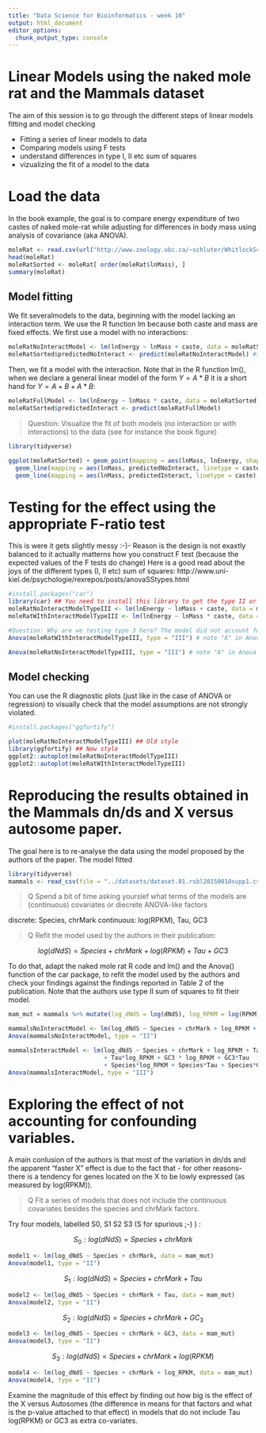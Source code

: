 ```yaml
---
title: "Data Science for Bioinformatics - week 10"
output: html_document
editor_options: 
  chunk_output_type: console
---
```




# Linear Models using the naked mole rat and the Mammals dataset 

The aim of this session is to go through the different steps of linear models fitting and model checking 

 * Fitting a series of linear models to data
 * Comparing models using F tests
 * understand differences in type I, II etc sum of squares
 * vizualizing the fit of a model to the data
 

# Load the data
In the book example, the goal is to compare energy expenditure of two castes of naked mole-rat while adjusting for differences in body mass using analysis of covariance (aka ANOVA).

```r
moleRat <- read.csv(url("http://www.zoology.ubc.ca/~schluter/WhitlockSchluter/wp-content/data/chapter18/chap18e4MoleRatLayabouts.csv"))
head(moleRat)
moleRatSorted <- moleRat[ order(moleRat$lnMass), ]
summary(moleRat)
```
## Model fitting

We fit severalmodels to the data, beginning with the model lacking an interaction term. We use the R function lm because both caste and mass are fixed effects. We first use a model with no interactions:

```r
moleRatNoInteractModel <- lm(lnEnergy ~ lnMass + caste, data = moleRatSorted) # fit model
moleRatSorted$predictedNoInteract <- predict(moleRatNoInteractModel) #save the predicted values in the data frame for vizualazing
```

Then, we fit a model with the interaction. Note that in the R function lm(), when we declare a general linear model of the form $Y = A*B$ it is a short hand for $Y = A + B + A*B$:

```r
moleRatFullModel <- lm(lnEnergy ~ lnMass * caste, data = moleRatSorted) 
moleRatSorted$predictedInteract <- predict(moleRatFullModel)
```

>Question: Visualize the fit of both models (no interaction or with interactions) to the data (see for instance the book figure)

```r
library(tidyverse)

ggplot(moleRatSorted) + geom_point(mapping = aes(lnMass, lnEnergy, shape = caste), size = 3) +
  geom_line(mapping = aes(lnMass, predictedNoInteract, linetype = caste), color = 'red', size = 1.2) + 
  geom_line(mapping = aes(lnMass, predictedInteract, linetype = caste), color = 'blue', size = 1.2)
```



# Testing for the effect using the appropriate F-ratio test 

This is were it gets slightly messy :-)- Reason is the design is not exaxtly balanced to it actually matterns how you construct F test (because the expected values of the F tests do change)
Here is a good read about the joys of the different types  (I, II etc) sum of squares:
http://www.uni-kiel.de/psychologie/rexrepos/posts/anovaSStypes.html


```r
#install.packages("car")
library(car) ## You need to install this library to get the type II or type III sum of squares
moleRatNoInteractModelTypeIII <- lm(lnEnergy ~ lnMass + caste, data = moleRat)
moleRatWIthInteractModelTypeIII <- lm(lnEnergy ~ lnMass * caste, data = moleRat)

#Question: Why are we testing type 3 here? The model did not account for interaction. Shouldn't it be type 2?
Anova(moleRatWIthInteractModelTypeIII, type = "III") # note "A" in Anova is capitalized

Anova(moleRatNoInteractModelTypeIII, type = "III") # note "A" in Anova is capitalized

```


## Model checking
You can use the  R diagnostic plots (just like in the case of ANOVA or regression) to visually check that the model assumptions are not strongly violated. 

```r
#install.packages("ggfortify")

plot(moleRatNoInteractModelTypeIII) ## Old style 
library(ggfortify) ## New style 
ggplot2::autoplot(moleRatNoInteractModelTypeIII)
ggplot2::autoplot(moleRatWIthInteractModelTypeIII)
```

# Reproducing the results obtained in the Mammals dn/ds and X versus autosome paper.
The goal here is to re-analyse the data using the model proposed by the authors of the paper.
The model fitted
```r
library(tidyverse)
mammals <- read_csv(file = "../datasets/dataset.01.rsbl20150010supp1.csv")

```

>Q Spend a bit of time asking yourslef what terms of the models are (continuous) covariates or diecrete ANOVA-like factors 

discrete: Species, chrMark
continuous: log(RPKM), Tau, GC3

>Q Refit the model used by the authors in their publication:

$$ log(dNdS) = Species+ chrMark + log(RPKM)+ Tau+ GC3 $$


To do that, adapt the naked mole rat R code and lm() and the Anova() function of the car package, to refit the model used by the authors and check your findings against the findings reported in Table 2 of the publication. Note that the authors use type II sum of squares to fit their model. 

```r
mam_mut = mammals %>% mutate(log_dNdS = log(dNdS), log_RPKM = log(RPKM))

mammalsNoInteractModel <- lm(log_dNdS ~ Species + chrMark + log_RPKM + Tau + GC3, data = mam_mut)
Anova(mammalsNoInteractModel, type = "II")

mammalsInteractModel <- lm(log_dNdS ~ Species + chrMark + log_RPKM + Tau + GC3
                           + Tau*log_RPKM + GC3 * log_RPKM + GC3*Tau 
                           + Species*log_RPKM + Species*Tau + Species*GC3, data = mam_mut)
Anova(mammalsInteractModel, type = "III")

```



# Exploring the effect of not accounting for confounding variables. 
A main conlusion of the authors is that most of the variation in dn/ds and the apparent "faster X" effect is due to the fact that - for other reasons- there is a tendency for genes located on the X to be lowly expressed (as measured by log(RPKM)).

>Q Fit a series of models that does not include the continuous covariates besides the species and chrMark factors.

Try four models, labelled S0, S1 S2 S3 (S for spurious ;-) ) :

$$ S_0: log(dNdS) =Species+ chrMark $$
```r
model1 <- lm(log_dNdS ~ Species + chrMark, data = mam_mut)
Anova(model1, type = "II")
```

$$ S_1: log(dNdS) =Species+ chrMark + Tau  $$
```r
model2 <- lm(log_dNdS ~ Species + chrMark + Tau, data = mam_mut)
Anova(model2, type = "II")
```


$$ S_2: log(dNdS) =Species+ chrMark+ GC_3 $$
```r
model3 <- lm(log_dNdS ~ Species + chrMark + GC3, data = mam_mut)
Anova(model3, type = "II")
```

$$ S_3: log(dNdS) =Species+ chrMark + log(RPKM)$$
```r
model4 <- lm(log_dNdS ~ Species + chrMark + log_RPKM, data = mam_mut)
Anova(model4, type = "II")
```

Examine the magnitude of this effect by finding out how big is the effect of the X versus Autosomes (the difference in means for that factors and what is the p-value attached to that effect) in models that do not include Tau log(RPKM) or GC3 as extra co-variates.


